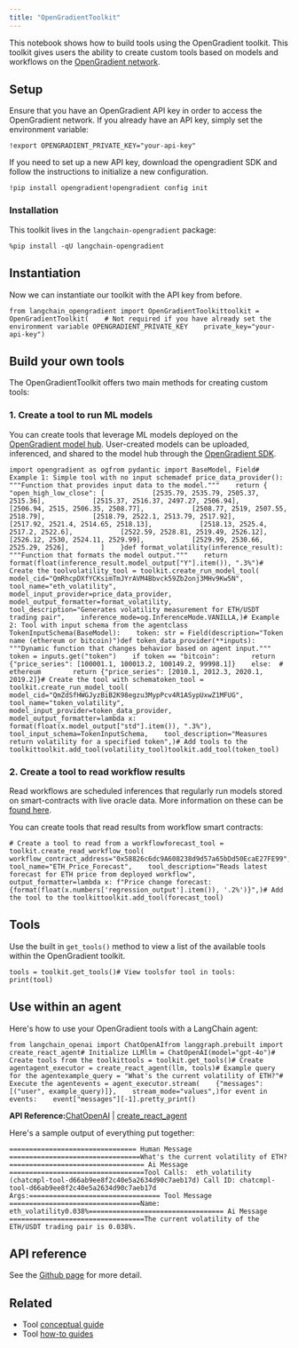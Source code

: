 ```yaml
---
title: "OpenGradientToolkit"
---
```


This notebook shows how to build tools using the OpenGradient toolkit. This toolkit gives users the ability to create custom tools based on models and workflows on the [OpenGradient network](https://www.opengradient.ai/).

## Setup

Ensure that you have an OpenGradient API key in order to access the OpenGradient network. If you already have an API key, simply set the environment variable:

```
!export OPENGRADIENT_PRIVATE_KEY="your-api-key"
```

If you need to set up a new API key, download the opengradient SDK and follow the instructions to initialize a new configuration.

```
!pip install opengradient!opengradient config init
```

### Installation

This toolkit lives in the `langchain-opengradient` package:

```
%pip install -qU langchain-opengradient
```

## Instantiation

Now we can instantiate our toolkit with the API key from before.

```
from langchain_opengradient import OpenGradientToolkittoolkit = OpenGradientToolkit(    # Not required if you have already set the environment variable OPENGRADIENT_PRIVATE_KEY    private_key="your-api-key")
```

## Build your own tools

The OpenGradientToolkit offers two main methods for creating custom tools:

### 1. Create a tool to run ML models

You can create tools that leverage ML models deployed on the [OpenGradient model hub](https://hub.opengradient.ai/). User-created models can be uploaded, inferenced, and shared to the model hub through the [OpenGradient SDK](https://docs.opengradient.ai/developers/sdk/model_management.html).

```
import opengradient as ogfrom pydantic import BaseModel, Field# Example 1: Simple tool with no input schemadef price_data_provider():    """Function that provides input data to the model."""    return {        "open_high_low_close": [            [2535.79, 2535.79, 2505.37, 2515.36],            [2515.37, 2516.37, 2497.27, 2506.94],            [2506.94, 2515, 2506.35, 2508.77],            [2508.77, 2519, 2507.55, 2518.79],            [2518.79, 2522.1, 2513.79, 2517.92],            [2517.92, 2521.4, 2514.65, 2518.13],            [2518.13, 2525.4, 2517.2, 2522.6],            [2522.59, 2528.81, 2519.49, 2526.12],            [2526.12, 2530, 2524.11, 2529.99],            [2529.99, 2530.66, 2525.29, 2526],        ]    }def format_volatility(inference_result):    """Function that formats the model output."""    return format(float(inference_result.model_output["Y"].item()), ".3%")# Create the toolvolatility_tool = toolkit.create_run_model_tool(    model_cid="QmRhcpDXfYCKsimTmJYrAVM4Bbvck59Zb2onj3MHv9Kw5N",    tool_name="eth_volatility",    model_input_provider=price_data_provider,    model_output_formatter=format_volatility,    tool_description="Generates volatility measurement for ETH/USDT trading pair",    inference_mode=og.InferenceMode.VANILLA,)# Example 2: Tool with input schema from the agentclass TokenInputSchema(BaseModel):    token: str = Field(description="Token name (ethereum or bitcoin)")def token_data_provider(**inputs):    """Dynamic function that changes behavior based on agent input."""    token = inputs.get("token")    if token == "bitcoin":        return {"price_series": [100001.1, 100013.2, 100149.2, 99998.1]}    else:  # ethereum        return {"price_series": [2010.1, 2012.3, 2020.1, 2019.2]}# Create the tool with schematoken_tool = toolkit.create_run_model_tool(    model_cid="QmZdSfHWGJyzBiB2K98egzu3MypPcv4R1ASypUxwZ1MFUG",    tool_name="token_volatility",    model_input_provider=token_data_provider,    model_output_formatter=lambda x: format(float(x.model_output["std"].item()), ".3%"),    tool_input_schema=TokenInputSchema,    tool_description="Measures return volatility for a specified token",)# Add tools to the toolkittoolkit.add_tool(volatility_tool)toolkit.add_tool(token_tool)
```

### 2. Create a tool to read workflow results

Read workflows are scheduled inferences that regularly run models stored on smart-contracts with live oracle data. More information on these can be [found here](https://docs.opengradient.ai/developers/sdk/ml_workflows.html).

You can create tools that read results from workflow smart contracts:

```
# Create a tool to read from a workflowforecast_tool = toolkit.create_read_workflow_tool(    workflow_contract_address="0x58826c6dc9A608238d9d57a65bDd50EcaE27FE99",    tool_name="ETH_Price_Forecast",    tool_description="Reads latest forecast for ETH price from deployed workflow",    output_formatter=lambda x: f"Price change forecast: {format(float(x.numbers['regression_output'].item()), '.2%')}",)# Add the tool to the toolkittoolkit.add_tool(forecast_tool)
```

## Tools

Use the built in `get_tools()` method to view a list of the available tools within the OpenGradient toolkit.

```
tools = toolkit.get_tools()# View toolsfor tool in tools:    print(tool)
```

## Use within an agent

Here's how to use your OpenGradient tools with a LangChain agent:

```
from langchain_openai import ChatOpenAIfrom langgraph.prebuilt import create_react_agent# Initialize LLMllm = ChatOpenAI(model="gpt-4o")# Create tools from the toolkittools = toolkit.get_tools()# Create agentagent_executor = create_react_agent(llm, tools)# Example query for the agentexample_query = "What's the current volatility of ETH?"# Execute the agentevents = agent_executor.stream(    {"messages": [("user", example_query)]},    stream_mode="values",)for event in events:    event["messages"][-1].pretty_print()
```

**API Reference:**[ChatOpenAI](https://python.langchain.com/api_reference/openai/chat_models/langchain_openai.chat_models.base.ChatOpenAI.html) | [create\_react\_agent](https://langchain-ai.github.io/langgraph/reference/prebuilt/#langgraph.prebuilt.chat_agent_executor.create_react_agent)

Here's a sample output of everything put together:

```
================================ Human Message =================================What's the current volatility of ETH?================================== Ai Message ==================================Tool Calls:  eth_volatility (chatcmpl-tool-d66ab9ee8f2c40e5a2634d90c7aeb17d) Call ID: chatcmpl-tool-d66ab9ee8f2c40e5a2634d90c7aeb17d  Args:================================= Tool Message =================================Name: eth_volatility0.038%================================== Ai Message ==================================The current volatility of the ETH/USDT trading pair is 0.038%.
```

## API reference

See the [Github page](https://github.com/OpenGradient/og-langchain) for more detail.

## Related

* Tool [conceptual guide](/oss/concepts/tools)
* Tool [how-to guides](/oss/how_to/#tools)
